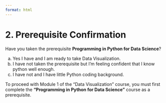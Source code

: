 ```yaml
---
format: html
---
```


# 2. Prerequisite Confirmation

Have you taken the prerequisite **Programming in Python for Data Science**?

a) Yes I have and I am ready to take Data Visualization.
a) I have not taken the prerequisite but I'm feeling confident that I know python well enough.
a) I have not and I have little Python coding background.


::: {.callout-tip title="Solution" collapse="true"}
To proceed with Module 1 of the "Data Visualization" course, you must first complete the **"Programming in Python for Data Science"** course as a prerequisite.
:::
